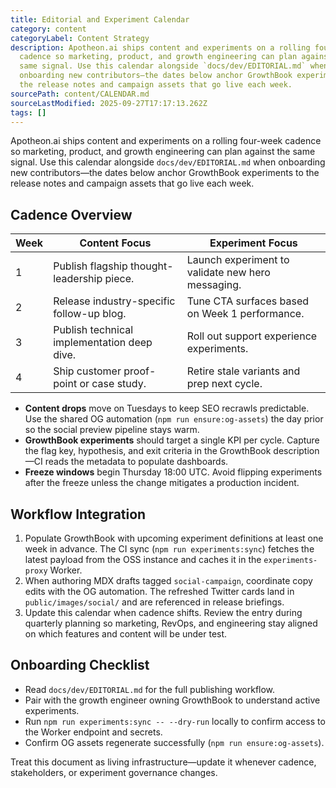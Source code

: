 ```yaml
---
title: Editorial and Experiment Calendar
category: content
categoryLabel: Content Strategy
description: Apotheon.ai ships content and experiments on a rolling four-week
  cadence so marketing, product, and growth engineering can plan against the
  same signal. Use this calendar alongside `docs/dev/EDITORIAL.md` when
  onboarding new contributors—the dates below anchor GrowthBook experiments to
  the release notes and campaign assets that go live each week.
sourcePath: content/CALENDAR.md
sourceLastModified: 2025-09-27T17:17:13.262Z
tags: []
---
```


Apotheon.ai ships content and experiments on a rolling four-week cadence so
marketing, product, and growth engineering can plan against the same signal. Use
this calendar alongside `docs/dev/EDITORIAL.md` when onboarding new
contributors—the dates below anchor GrowthBook experiments to the release notes
and campaign assets that go live each week.

## Cadence Overview

| Week | Content Focus                               | Experiment Focus                                  |
| ---- | ------------------------------------------- | ------------------------------------------------- |
| 1    | Publish flagship thought-leadership piece.  | Launch experiment to validate new hero messaging. |
| 2    | Release industry-specific follow-up blog.   | Tune CTA surfaces based on Week 1 performance.    |
| 3    | Publish technical implementation deep dive. | Roll out support experience experiments.          |
| 4    | Ship customer proof-point or case study.    | Retire stale variants and prep next cycle.        |

- **Content drops** move on Tuesdays to keep SEO recrawls predictable. Use the
  shared OG automation (`npm run ensure:og-assets`) the day prior so the social
  preview pipeline stays warm.
- **GrowthBook experiments** should target a single KPI per cycle. Capture the
  flag key, hypothesis, and exit criteria in the GrowthBook description—CI reads
  the metadata to populate dashboards.
- **Freeze windows** begin Thursday 18:00 UTC. Avoid flipping experiments after
  the freeze unless the change mitigates a production incident.

## Workflow Integration

1. Populate GrowthBook with upcoming experiment definitions at least one week in
   advance. The CI sync (`npm run experiments:sync`) fetches the latest payload
   from the OSS instance and caches it in the `experiments-proxy` Worker.
2. When authoring MDX drafts tagged `social-campaign`, coordinate copy edits
   with the OG automation. The refreshed Twitter cards land in
   `public/images/social/` and are referenced in release briefings.
3. Update this calendar when cadence shifts. Review the entry during quarterly
   planning so marketing, RevOps, and engineering stay aligned on which features
   and content will be under test.

## Onboarding Checklist

- Read `docs/dev/EDITORIAL.md` for the full publishing workflow.
- Pair with the growth engineer owning GrowthBook to understand active
  experiments.
- Run `npm run experiments:sync -- --dry-run` locally to confirm access to the
  Worker endpoint and secrets.
- Confirm OG assets regenerate successfully (`npm run ensure:og-assets`).

Treat this document as living infrastructure—update it whenever cadence,
stakeholders, or experiment governance changes.
